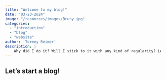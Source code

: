 ```yaml
---
title: "Welcome to my blog!"
date: "03-23-2024"
image: "/resources/images/Bruny.jpg"
categories: 
  - "introduction"
  - "blog"
  - "website"
author: 'Tormey Reimer'
description: |
    Why did I do it? Will I stick to it with any kind of regularity? Let's find out!
---
```

## Let's start a blog!

<!-- I don't know about you, but in the course of my research I do a lot of things that don't make it to the final product. -->

<!-- **put in that PHD comic where the guy wasted a day in his pyjamas** -->

<!-- But that's **not** actually wasted time, is it? The "real" work wouldn't happen without it, and a lot of it is necessary for our own learning process.  -->
<!-- So much of that work is thrown away, and unless someone happens to ask us about it -->

<!-- Let's not reinvent the wheel. -->
